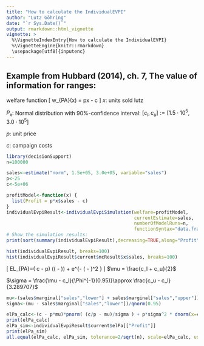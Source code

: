 ```yaml
---
title: "How to calculate the IndividualEVPI"
author: "Lutz Göhring"
date: "`r Sys.Date()`"
output: rmarkdown::html_vignette
vignette: >
  %\VignetteIndexEntry{How to calculate the IndividualEVPI}
  %\VignetteEngine{knitr::rmarkdown}
  \usepackage[utf8]{inputenc}
---
```


## Example from Hubbard (2014), ch. 7, The value of information for ranges:
welfare function
\[
w_{PA}(x) = px - c
\]
$x$: units sold lutz

$P_x:$ Normal distribution with 90\%-confidence interval: $[c_l,c_u]:=[1.5 \cdot 10^5, 3.0 \cdot 10^5]$

$p$: unit price

$c$: campaign costs

```r
library(decisionSupport)
n=100000

sales<-estimate("norm", 1.5e+05, 3.0e+05, variable="sales")
p<-25
c<-5e+06

profitModel<-function(x) {
  list(Profit = p*x$sales - c)
}
individualEvpiResult<-individualEvpiSimulation(welfare=profitModel,
                                               currentEstimate=sales,
                                               numberOfModelRuns=n,
                                               functionSyntax="data.frameNames")
# Show the simulation results:
print(sort(summary(individualEvpiResult),decreasing=TRUE,along="Profit"))
```

```r
hist(individualEvpiResult, breaks=100)
hist(individualEvpiResult$current$mcResult$x$sales, breaks=100)
```
\[
EL_{PA}=( c - p\mu) \Phi(\frac{1}{\sigma}(\frac{c}{p} - \mu)) + \frac{p\sigma^2 }{\sqrt{2 \pi}\sigma} e^{-\frac{1}{2 \sigma^2} (\frac{c}{p} - \mu)^2 }
\]
$\mu = \frac{c_l + c_u}{2}$
 
$\sigma = \frac{\mu - c_l}{\Phi^{-1}(0.95)}\approx \frac{c_u - c_l}{3.289707}$
```r
mu<-(sales$marginal["sales","lower"] + sales$marginal["sales","upper"])/2
sigma<-(mu - sales$marginal["sales","lower"])/qnorm(0.95)

elPa_calc<-(c - p*mu)*pnorm( (c/p - mu)/sigma ) + p*sigma^2 * dnorm(x=c/p,mean=mu,sd=sigma)
print(elPa_calc)
elPa_sim<-individualEvpiResult$current$elPa[["Profit"]]
print(elPa_sim)
all.equal(elPa_calc, elPa_sim, tolerance=2/sqrt(n), scale=elPa_calc, use.names=FALSE)
```

